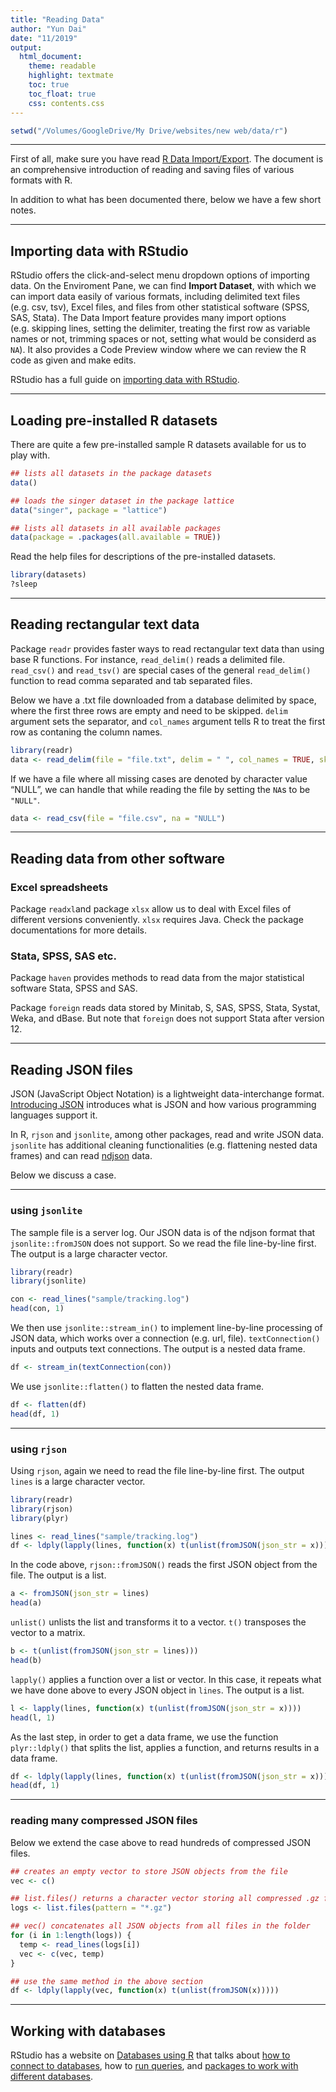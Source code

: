 ```yaml
---
title: "Reading Data" 
author: "Yun Dai"
date: "11/2019"
output: 
  html_document:
    theme: readable
    highlight: textmate
    toc: true
    toc_float: true
    css: contents.css
---
```


```r
setwd("/Volumes/GoogleDrive/My Drive/websites/new web/data/r")
```

******
First of all, make sure you have read [R Data Import/Export](https://cran.r-project.org/doc/manuals/R-data.html). The document is an comprehensive introduction of reading and saving files of various formats with R. 

In addition to what has been documented there, below we have a few short notes.

******
## Importing data with RStudio
RStudio offers the click-and-select menu dropdown options of importing data. On the Enviroment Pane, we can find **Import Dataset**, with which we can import data easily of various formats, including delimited text files (e.g. csv, tsv), Excel files, and files from other statistical software (SPSS, SAS, Stata). The Data Import feature provides many import options (e.g. skipping lines, setting the delimiter, treating the first row as variable names or not, trimming spaces or not, setting what would be considerd as `NA`). It also provides a Code Preview window where we can review the R code as given and make edits. 

RStudio has a full guide on [importing data with RStudio](https://support.rstudio.com/hc/en-us/articles/218611977-Importing-Data-with-RStudio).

******
## Loading pre-installed R datasets
There are quite a few pre-installed sample R datasets available for us to play with. 

```r
## lists all datasets in the package datasets
data() 

## loads the singer dataset in the package lattice
data("singer", package = "lattice")

## lists all datasets in all available packages
data(package = .packages(all.available = TRUE))
```

Read the help files for descriptions of the pre-installed datasets.
```r
library(datasets) 
?sleep
```

******
## Reading rectangular text data
Package `readr` provides faster ways to read rectangular text data than using base R functions. For instance, `read_delim()` reads a delimited file. `read_csv()` and `read_tsv()` are special cases of the general `read_delim()` function to read comma separated and tab separated files.  

Below we have a .txt file downloaded from a database delimited by space, where the first three rows are empty and need to be skipped. `delim` argument sets the separator, and `col_names` argument tells R to treat the first row as contaning the column names.
```r
library(readr)
data <- read_delim(file = "file.txt", delim = " ", col_names = TRUE, skip = 3)
```

If we have a file where all missing cases are denoted by character value "NULL", we can handle that while reading the file by setting the `NA`s to be `"NULL"`.
```r
data <- read_csv(file = "file.csv", na = "NULL")
```


******
## Reading data from other software
### Excel spreadsheets
Package `readxl`and package `xlsx` allow us to deal with Excel files of different versions conveniently. `xlsx` requires Java. Check the package documentations for more details.  

### Stata, SPSS, SAS etc.
Package `haven` provides methods to read data from the major statistical software Stata, SPSS and SAS.

Package `foreign` reads data stored by Minitab, S, SAS, SPSS, Stata, Systat, Weka, and dBase. But note that `foreign` does not support Stata after version 12.

******
## Reading JSON files

JSON (JavaScript Object Notation) is a lightweight data-interchange format. [Introducing JSON](http://www.json.org/) introduces what is JSON and how various programming languages support it.

In R, `rjson` and `jsonlite`, among other packages, read and write JSON data. `jsonlite` has additional cleaning functionalities (e.g. flattening nested data frames) and can read [ndjson](http://ndjson.org/) data.

Below we discuss a case.

***
### using `jsonlite`
The sample file is a server log. Our JSON data is of the ndjson format that `jsonlite::fromJSON` does not support. So we read the file line-by-line first. The output is a large character vector.

```r
library(readr)
library(jsonlite)

con <- read_lines("sample/tracking.log")
head(con, 1)
```

We then use `jsonlite::stream_in()` to implement line-by-line processing of JSON data, which works over a connection (e.g. url, file). `textConnection()` inputs and outputs text connections. The output is a nested data frame.
```r
df <- stream_in(textConnection(con))
```

We use `jsonlite::flatten()` to flatten the nested data frame.
```r
df <- flatten(df)
head(df, 1)
```


***
### using `rjson`
Using `rjson`, again we need to read the file line-by-line first. The output `lines` is a large character vector.
```r
library(readr)
library(rjson) 
library(plyr)

lines <- read_lines("sample/tracking.log")
df <- ldply(lapply(lines, function(x) t(unlist(fromJSON(json_str = x)))))
```

In the code above, `rjson::fromJSON()` reads the first JSON object from the file. The output is a list.
```r
a <- fromJSON(json_str = lines)
head(a)
```

`unlist()` unlists the list and transforms it to a vector. `t()` transposes the vector to a matrix.
```r
b <- t(unlist(fromJSON(json_str = lines)))
head(b)
```

`lapply()` applies a function over a list or vector. In this case, it repeats what we have done above to every JSON object in `lines`. The output is a list.
```r
l <- lapply(lines, function(x) t(unlist(fromJSON(json_str = x))))
head(l, 1)
```

As the last step, in order to get a data frame, we use the function `plyr::ldply()` that splits the list, applies a function, and returns results in a data frame.
```r
df <- ldply(lapply(lines, function(x) t(unlist(fromJSON(json_str = x)))))
head(df, 1)
```

******
### reading many compressed JSON files
Below we extend the case above to read hundreds of compressed JSON files.

```r
## creates an empty vector to store JSON objects from the file
vec <- c()

## list.files() returns a character vector storing all compressed .gz files  
logs <- list.files(pattern = "*.gz")

## vec() concatenates all JSON objects from all files in the folder
for (i in 1:length(logs)) {
  temp <- read_lines(logs[i])
  vec <- c(vec, temp)   
}

## use the same method in the above section 
df <- ldply(lapply(vec, function(x) t(unlist(fromJSON(x)))))
```

******
## Working with databases

RStudio has a website on [Databases using R](https://db.rstudio.com/) that talks about [how to connect to databases](https://db.rstudio.com/getting-started/connect-to-database), how to [run queries](https://db.rstudio.com/getting-started/database-queries), and [packages to work with different databases](https://db.rstudio.com/databases/).  



